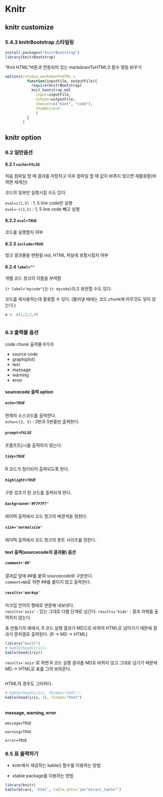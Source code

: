 Knitr
====================================================

knitr customize
----------------------------------------------------

### 5.4.3 knitrBootstrap 스타일링

```r
install.packages("knitrBootstrap")
library(knitrBootstrap)
```

"Knit HTML"버튼과 연동되어 있는  markdownToHTML() 함수 행동 바꾸기
```r
options(rstudio.markdownToHTML = 
          function(inputFile, outputFile){
            require(knitrBootstrap)
            knit_bootstrap_md(
              input=inputFile,
              output=outputFile,
              chooser=c("boot", "code"),
              thumbsize=6
              )
          }
        )
```


knitr option
----------------------------------------------------

### 6.2 일반옵션

#### 6.2.1 `cache=FALSE`

처음 컴파일 할 때 결과를 저장하고 이후 컴파일 할 때 값이 바뀌지 않으면 재활용함(바뀌면 재계산)

코드의 일부만 실행시킬 수도 있다.

`eval=c(1,5)` : 1, 5 line code만 실행  
`eval=-c(1,5)` : 1, 5 line code 빼고 실행

#### 6.2.2 `eval=TRUE`

코드를 실행할지 여부

#### 6.2.3 `include=TRUE`

청크 결과물을 변환될 md, HTML 파일에 포함시킬지 여부

#### 6.2.4 `label=""`

개별 코드 청크의 이름을 부여함

`{r label="mycode"}`는 `{r mycode}`라고 표현할 수도 있다.

코드를 재사용하는데 활용할 수 있다. (불러낼 때에는 코드 chunk에 아무것도 넣지 않는다.)

```r
a <- c(1,2,3,4)
```

```r
```

### 6.3 출력물 옵션

code chunk 출력물 6가지

- source code
- graph(plot)
- text
- massage
- warning
- error

#### sourcecode 출력 option 

##### `echo=TRUE`

현재의 소스코드를 출력한다.  
`echo=c(3, 5)` : 3번과 5번줄만 출력한다. 

##### `prompt=FALSE`

프롬프트(>)를 출력하지 않는다.

##### `tidy=TRUE`

R 코드가 정리되어 출력되도록 한다.

##### `highlight=TRUE`

구문 강조가 된 코드를 출력되게 한다.

##### `background='#F7F7F7'`

레이텍 출력에서 코드 청크의 배경색을 정한다.

##### `size='normalsize'`

레이텍 출력에서 코드 청크의 폰트 사이즈를 정한다. 

#### text 출력(sourcecode의 결과물) 옵션

##### `comment='##'`

결과값 앞에 ##를 붙여 sourcecode와 구분한다.  
`comment=NA`로 하면 ##를 붙이지 않고 출력한다. 

##### `results='markup'`

마크업 언어의 형태로 변환해 내보낸다.  
`results='asis'` : 있는 그대로 다름 단계로 넘긴다.
`results='hide'` : 결과 자체를 출력하지 않는다.

표 만들기의 예에서, R 코드 실행 결과가 MD으로 바뀌어 HTML로 넘어가기 때문에 결과가 문자열로 출력된다. (R -> MD -> HTML)

```r
library("knitr")
# kable(head(iris))
kable(head(iris))
```

`results='asis'`로 하면 R 코드 실행 결과를 MD로 바뀌지 않고 그대로 넘기기 때문에 MD -> HTML로 표를 그려 보여준다.

```r
```

HTML의 경우도 그러하다. 

```r
# kable(head(iris), format="html")
kable(head(iris, 3), format="html")
```

```r
```

#### message, warning, error

`message=TRUE`

`warning=TRUE`

`error=TRUE`

### 6.5 표 출력하기

* knitr에서 제공하는 kable() 함수를 이용하는 방법

* xtable package를 이용하는 방법

```r
library(knitr)
kable(mtcars, 'html', table.attr='id="mtcars_table"')
```

<script type="text/javascript" charset="utf-8">
  $(document).ready(function(){
    $('#mtcars_table').dataTable();
  });
</script>
